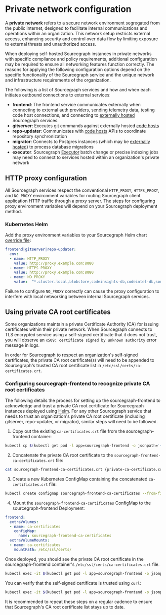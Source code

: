 # Private network configuration
A **private network** refers to a secure network environment segregated from the public internet, designed to facilitate internal communications and operations within an organization. This network setup restricts external access, enhancing security and control over data flow by limiting exposure to external threats and unauthorized access.

When deploying self-hosted Sourcegraph instances in private networks with specific compliance and policy requirements, additional configuration may be required to ensure all networking features function correctly. The reasons for applying the following configuration options depend on the specific functionality of the Sourcegraph service and the unique network and infrastructure requirements of the organization. 

The following is a list of Sourcegraph services and how and when each initiates outbound connections to external services:
- **frontend**: The frontend service communicates externally when connecting to external [auth providers](../auth), sending [telemetry data](../pings), testing code host connections, and connecting to [externally hosted](../external_services) Sourcegraph services
- **gitserver**: Executes git commands against externally hosted [code hosts](../external_service)
- **repo-updater**: Communicates with [code hosts](../external_service) APIs to coordinate repository synchronization
- **migrator**: Connects to Postgres instances (which may be [externally hosted](../external_services/postgres)) to process database migrations
- **executor**: Sourcegraph [Executor](../executors) batch change or precise indexing jobs may need to connect to services hosted within an organization's private network

## HTTP proxy configuration
All Sourcegraph services respect the conventional `HTTP_PROXY`, `HTTPS_PROXY`, and `NO_PROXY` environment variables for routing Sourcegraph client application HTTP traffic through a proxy server. The steps for configuring proxy environment variables will depend on your Sourcegraph deployment method.

### Kubernetes Helm
Add the proxy environment variables to your Sourcegraph Helm chart [override file](https://github.com/sourcegraph/deploy-sourcegraph-helm/blob/main/charts/sourcegraph/values.yaml):

```yaml
frontend|gitserver|repo-updater:
  env:
  - name: HTTP_PROXY 
    value: http://proxy.example.com:8080
  - name: HTTPS_PROXY
    value: http://proxy.example.com:8080
  - name: NO_PROXY
    value:  "*.cluster.local,blobstore,codeinsights-db,codeintel-db,sourcegraph-frontend-internal,sourcegraph-frontend,github-proxy,gitserver,grafana,indexed-search-indexer,indexed-search,jaeger-query,pgsql,precise-code-intel-worker,prometheus,redis-cache,redis-store,repo-updater,searcher,symbols,syntect-server,worker-executors,worker" 
```

<Callout type="warning">Failure to configure `NO_PROXY` correctly can cause the proxy configuration to interfere with local networking between internal Sourcegraph services.</Callout>

## Using private CA root certificates
Some organizations maintain a private Certificate Authority (CA) for issuing certificates within their private network. When Sourcegraph connects to TLS encrypted service using a self-signed certificate that it does not trust, you will observe an `x509: certificate signed by unknown authority` error message in logs.

In order for Sourcegraph to respect an organization's self-signed certificates, the private CA root certificate(s) will need to be appended to Sourcegraph's trusted CA root certificate list in `/etc/ssl/certs/ca-certificates.crt`. 

### Configuring sourcegraph-frontend to recognize private CA root certificates
The following details the process for setting up the sourcegraph-frontend to acknowledge and trust a private CA root certificate for Sourcegraph instances deployed using [Helm](../deploy/kubernetes/helm). For any other Sourcegraph service that needs to trust an organization's private CA root certificate (including gitserver, repo-updater, or migrator), similar steps will need to be followed.

1. Copy out the existing `ca-certificates.crt` file from the sourcegraph-frontend container:
```sh
kubectl cp $(kubectl get pod -l app=sourcegraph-frontend -o jsonpath='{.items[0].metadata.name}'):/etc/ssl/certs/ca-certificates.crt sourcegraph-frontend-ca-certificates.crt
```
2. Concatenate the private CA root certificate to the `sourcegraph-frontend-ca-certificates.crt` file:
```sh
cat sourcegraph-frontend-ca-certificates.crt {private-ca-certificate.crt file} > ca-certificates.crt
```
3. Create a new Kubernetes ConfigMap containing the concatenated `ca-certificates.crt` file:
```sh
kubectl create configmap sourcegraph-frontend-ca-certificates --from-file=ca-certificates.crt
```
4. Mount the `sourcegraph-frontend-ca-certificates` ConfigMap to the sourcegraph-frontend Deployment:
```yaml
frontend:
  extraVolumes:
  - name: ca-certificates
    configMap:
      name: sourcegraph-frontend-ca-certificates
  extraVolumeMounts:
  - name: ca-certificates
    mountPath: /etc/ssl/certs/
```

Once deployed, you should see the private CA root certificate in the sourcegraph-frontend container's `/etc/ssl/certs/ca-certificates.crt` file.
```sh
kubectl exec -it $(kubectl get pod -l app=sourcegraph-frontend -o jsonpath='{.items[0].metadata.name}') -- tail /etc/ssl/certs/ca-certificates.crt
```

You can verify that the self-signed certificate is trusted using `curl`:
```sh
kubectl exec -it $(kubectl get pod -l app=sourcegraph-frontend -o jsonpath='{.items[0].metadata.name}') -- curl -v {https://internal.service.example.com} > /dev/null
```

<Callout type="note">It is recommended to repeat these steps on a regular cadence to ensure that Sourcegraph's CA root certificate list stays up to date.</Callout>
